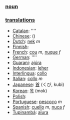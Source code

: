=== [[noun]] ===

=== [[translation]]s ===

*[[Catalan]]: [[]] ''''
*[[Chinese]]: [[]] ()
*[[Dutch]]: [[nek]] ''m''
*[[Finnish]]: [[]]
*[[French]]: [[cou]] ''m'', [[nuque]] ''f''
*[[German]]: [[]] ''''
*[[Guarani]]: [[ajúra]]
*[[Indonesian]]: [[leher]]
*[[Interlingua]]: [[collo]]
*[[Italian]]: [[collo]] ''m''
*[[Japanese]]: [[首]] (くび, kubi)
*[[Korean]]: [[목]] (mok)
*[[Polish]]: [[]]
*[[Portuguese]]: [[pescoço]] ''m''
*[[Spanish]]: [[cuello]] ''m'', [[nuca]] ''f''
*[[Tupinambá]]: [[aîura]]